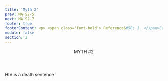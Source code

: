 ```yaml
---
title: 'Myth 2'
prev: MA-S2-5
next: MA-S2-7
footer: true
footerContent: <p> <span class='font-bold'> Reference&#58; 1. </span>Centers for Disease Control and Prevention. HIV Care Saves Lives Infographic. November 25, 2014. Accessed May 19, 2022. https://www.cdc.gov/vitalsigns/hiv-aids-medical-care/infographic.html</p>
module: false
section: 2
---
```


<Header>
  MYTH <span className="text-red">#2</span>
</Header>
<StickyPicture image="/GettyImages-1177434412_FPO_BW.png" primary>
  <Pic
    src="/Group_491.svg"
    className="h-[75px] w-[75px] 2xl:h-[150px] 2xl:w-[150px]"
  />
  <PP className="font-sans font-bold text-2xl xl:text-3xl text-red">
    HIV is a death sentence
  </PP>
  <br />
  <List
    type="simple"
    fontSize="text-1rem 2xl:text-1.5rem"
    list="HIV is not a death sentence 1 
  HIV can be managed by modern medicines when taken as prescribed by a doctor 1 
  HIV medications can allow people with HIV to live a long and healthy life 1 "
  />
</StickyPicture>
